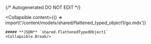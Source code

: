 {/* Autogenerated DO NOT EDIT  */}

<Collapsible
    content={() => import('/content/models/shared/flattened_typed_object1/go.mdx')}
>
    ##### **JSON** `shared.FlattenedTypedObject1`
    <Collapsible.Break/>
</Collapsible>

